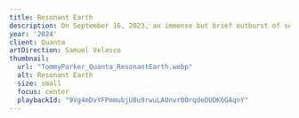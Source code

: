 ```yaml
---
title: Resonant Earth
description: On September 16, 2023, an immense but brief outburst of seismic energy was soon followed by a long hum that made the world ring for nine days straight. Finding its cause took 68 scientists and an assist by the Danish military.
year: '2024'
client: Quanta
artDirection: Samuel Velasco
thumbnail:
  url: "TommyParker_Quanta_ResonantEarth.webp"
  alt: Resonant Earth
  size: small
  focus: center
  playbackId: "9Vg4mDvYFPmmubjU8u9rwuLAOnvr00rqdeDUDK6GAqnY"
---
```


<div class="video-container">
  <mux-player
    playback-id={frontmatter.thumbnail.playbackId}
    stream-type="on-demand"
    min-resolution="1080p"
    autoplay
    loop
    muted
  />
</div>